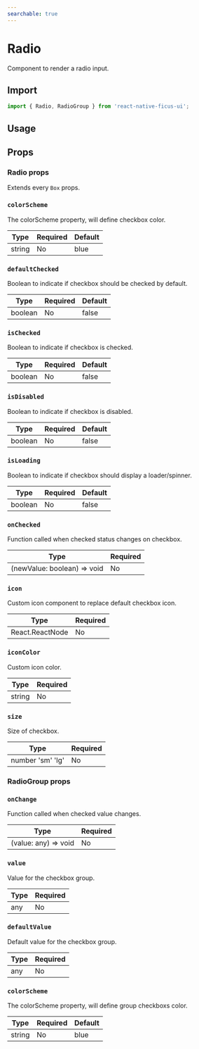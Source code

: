 ```yaml
---
searchable: true
---
```



# Radio

Component to render a radio input.

## Import

```js
import { Radio, RadioGroup } from 'react-native-ficus-ui';
```

## Usage

<Box mt={5}>
  <ExpoDemo id="@bearstudio/ficus-ui-radio" />
</Box>

## Props

### Radio props

Extends every `Box` props.

### `colorScheme`

The colorScheme property, will define checkbox color.

| Type   | Required | Default |
| ------ | -------- | ------- |
| string | No       | blue    |

### `defaultChecked`

Boolean to indicate if checkbox should be checked by default.

| Type    | Required | Default |
| ------- | -------- | ------- |
| boolean | No       | false   |

### `isChecked`

Boolean to indicate if checkbox is checked.

| Type    | Required | Default |
| ------- | -------- | ------- |
| boolean | No       | false   |

### `isDisabled`

Boolean to indicate if checkbox is disabled.

| Type    | Required | Default |
| ------- | -------- | ------- |
| boolean | No       | false   |

### `isLoading`

Boolean to indicate if checkbox should display a loader/spinner.

| Type    | Required | Default |
| ------- | -------- | ------- |
| boolean | No       | false   |

### `onChecked`

Function called when checked status changes on checkbox.

| Type                        | Required |
| --------------------------- | -------- |
| (newValue: boolean) => void | No       |

### `icon`

Custom icon component to replace default checkbox icon.

| Type            | Required |
| --------------- | -------- |
| React.ReactNode | No       |

### `iconColor`

Custom icon color.

| Type   | Required |
| ------ | -------- |
| string | No       |

### `size`

Size of checkbox.

| Type             | Required |
| ---------------- | -------- |
| number 'sm' 'lg' | No       |

### RadioGroup props

### `onChange`

Function called when checked value changes.

| Type                 | Required |
| -------------------- | -------- |
| (value: any) => void | No       |

### `value`

Value for the checkbox group.

| Type | Required |
| ---- | -------- |
| any  | No       |

### `defaultValue`

Default value for the checkbox group.

| Type | Required |
| ---- | -------- |
| any  | No       |

### `colorScheme`

The colorScheme property, will define group checkboxs color.

| Type   | Required | Default |
| ------ | -------- | ------- |
| string | No       | blue    |
